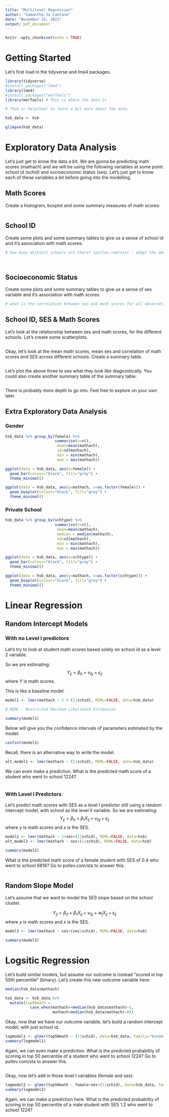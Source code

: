 ```yaml
---
title: "Multilevel Regression"
author: "Samantha-Jo Caetano"
date: "November 15, 2022"
output: pdf_document
---
```


```r
knitr::opts_chunk$set(echo = TRUE)
```


# Getting Started

Let's first load in the tidyverse and lme4 packages.

```r
library(tidyverse)
#install.packages("lme4")
library(lme4)
#install.packages("merTools")
library(merTools) # This is where the data is
```



```r
# ?hsb or help(hsb) to learn a bit more about the data.

hsb_data <- hsb

glimpse(hsb_data)
```

# Exploratory Data Analysis

Let's just get to know the data a bit. We are gonna be predicting math scores (mathach) and we will be using the following variables at some point: school id (schid) and socioeconomic status (ses). Let's just get to know each of these variables a bit before going into the modelling.

## Math Scores

Create a histogram, boxplot and some summary measures of math scores:

```r

```

## School ID

Create some plots and some summary tables to give us a sense of school id and it's association with math scores:

```r


# how many distinct schools are there? (pollev.com/sta) - adapt the above code to count the number of schools.

 
```

## Socioeconomic Status

Create some plots and some summary tables to give us a sense of ses variable and it's association with math scores.

```r

# what is the correlation between ses and math scores for all observations (i.e., not "accounting" for school)?


```

## School ID, SES & Math Scores

Let's look at the relationship between ses and math scores, for the different schools. Let's create some scatterplots.

```r

```


Okay, let's look at the mean math scores, mean ses and correlation of math scores and SES across different schools. Create a summary table.

```r

```

Let's plot the above three to see what they look like diagnostically. You could also create another summary table of the summary table.

```r


```


There is probably more depth to go into. Feel free to explore on your own later.

## Extra Exploratory Data Analysis

### Gender

```r
hsb_data %>% group_by(female) %>% 
                      summarise(n=n(),
                       mean=mean(mathach),
                       sd=sd(mathach),
                       min = min(mathach),
                       max = max(mathach))

ggplot(data = hsb_data, aes(x=female)) + 
  geom_bar(colour="black", fill="grey") +
  theme_minimal() 

ggplot(data = hsb_data, aes(y=mathach, x=as.factor(female))) + 
  geom_boxplot(colour="black", fill="grey") +
  theme_minimal() 
```

### Private School

```r
hsb_data %>% group_by(schtype) %>% 
                      summarise(n=n(),
                       mean=mean(mathach),
                       median = median(mathach),
                       sd=sd(mathach),
                       min = min(mathach),
                       max = max(mathach))

ggplot(data = hsb_data, aes(x=schtype)) + 
  geom_bar(colour="black", fill="grey") +
  theme_minimal() 

ggplot(data = hsb_data, aes(y=mathach, x=as.factor(schtype))) + 
  geom_boxplot(colour="black", fill="grey") +
  theme_minimal() 
```


\newpage

# Linear Regression

## Random Intercept Models

### With no Level I predictors

Let's try to look at student math scores based solely on school id as a level 2 variable.

So we are estimating: $$Y_{ij} = \beta_0 + v_{0j} + \epsilon_{ij} $$
where $Y$ is math scores. 

This is like a baseline model.

```r
model1 <- lmer(mathach ~ 1 + (1|schid), REML=FALSE, data=hsb_data)

# REML - Restricted Maximum Likelihood Estimation

summary(model1)
```



Below will give you the confidence intervals of parameters estimated by the model.
```r
confint(model1)
```


Recall, there is an alternative way to write the model.

```r
alt_model1 <- lmer(mathach ~ (1|schid), REML=FALSE, data=hsb_data)
```

We can even make a prediction. What is the predicted math score of a student who went to school 1224?

```r

```


### With Level I Predictors

Let's predict math scores with SES as a level I predictor still using a random intercept model, with school as the level II variable. So we are estimating: $$Y_{ij} = \beta_0 + \beta_1 X_{ij} + v_{0j} + \epsilon_{ij} $$
where $y$ is math scores and $x$ is the SES.

```r
model2 <- lmer(mathach ~ 1+ses+(1|schid), REML=FALSE, data=hsb)
alt_model2 <- lmer(mathach ~ ses+(1|schid), REML=FALSE, data=hsb)

summary(model2)
```




What is the predicted math score of a female student with SES of 0.4 who went to school 6816? Go to pollev.com/sta to answer this.

```r

```


## Random Slope Model

Let's assume that we want to model the SES slope based on the school cluster. 

$$Y_{ij} = \beta_0 + \beta_1 X_{ij} + v_{0j} + w_jX_{ij} + \epsilon_{ij} $$
where $y$ is math scores and $x$ is the SES.

```r
model3 <- lmer(mathach ~ ses+(ses|schid), REML=FALSE, data=hsb)

summary(model3)
```





# Logsitic Regression

Let's build similar models, but assume our outcome is instead "scored in top 50th percentile" (binary). Let's create this new outcome variable here:

```r
median(hsb_data$mathach)

hsb_data <- hsb_data %>% 
  mutate(top50math = 
           case_when(mathach>=median(hsb_data$mathach)~1,
                     mathach<median(hsb_data$mathach)~0))
```


Okay, now that we have our outcome variable, let's build a random intercept model, with just school id.

```r
logmodel1 <- glmer(top50math ~ (1|schid), data=hsb_data, family="binomial")
summary(logmodel1)
```

Again, we can even make a prediction. What is the predicted probability of scoring in top 50 percentile of a student who went to school 1224? Go to pollev.com/sta to answer this.

```r

```


Okay, now let's add in those level I variables (female and ses).

```r
logmodel2 <- glmer(top50math ~ female+ses+(1|schid), data=hsb_data, family="binomial")
summary(logmodel2)
```

Again, we can make a prediction here. What is the predicted probability of scoring in top 50 percentile of a male student with SES 1.2 who went to school 1224?

```r

```




